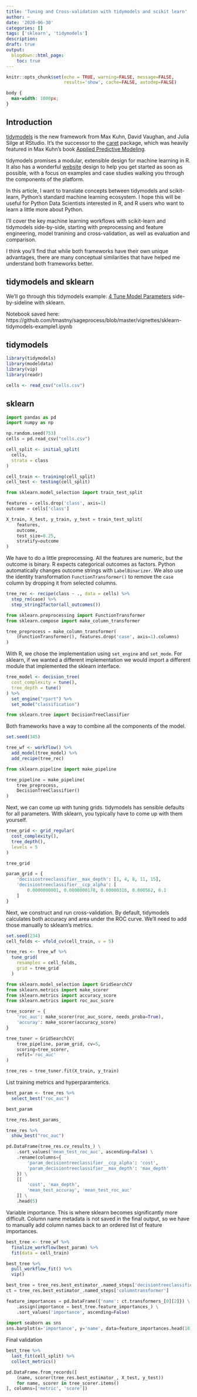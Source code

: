 ```yaml
---
title: 'Tuning and Cross-validation with tidymodels and scikit learn'
author: ~
date: '2020-06-30'
categories: []
tags: ['sklearn', 'tidymodels']
description:
draft: true
output:
  blogdown::html_page:
    toc: true
---
```


```r
knitr::opts_chunk$set(echo = TRUE, warning=FALSE, message=FALSE,
                      results='show', cache=FALSE, autodep=FALSE)
```

```css
body {
  max-width: 1000px;
}
```

## Introduction

[tidymodels](https://www.tidymodels.org/) is the new framework from
Max Kuhn, David Vaughan, and Julia Silge at RStudio. It's the successor to
the [caret](https://topepo.github.io/caret/) package, which was heavily
featured in Max Kuhn's book
[Applied Predictive Modeling](http://appliedpredictivemodeling.com/).

tidymodels promises a modular, extensible design for machine learning in R.
It also has a wonderful [website](https://www.tidymodels.org/) design
to help you get started as soon as possible, with a focus on examples and
case studies walking you through the components of the platform.

In this article, I want to translate concepts between tidymodels and
scikit-learn, Python's standard machine learning ecosystem. I hope this will
be useful for Python Data Scientists interested in R, and R users who want to
learn a little more about Python.

I'll cover the key machine learning workflows with scikit-learn and tidymodels
side-by-side, starting with preprocessing and feature engineering,
model tranining and cross-validation, as well as evaluation and comparison.

I think you'll find that while both frameworks have their own unique advantages,
there are many conceptual similarities that have helped me understand both
frameworks better.


## tidymodels and sklearn

We'll go through this tidymodels example: 
[4 Tune Model Parameters](https://www.tidymodels.org/start/tuning/) 
side-by-sideline with sklearn.

Notebook saved here: https://github.com/tmastny/sageprocess/blob/master/vignettes/sklearn-tidymodels-example1.ipynb

<div class="row">
<div class="col-md-6">## tidymodels
```r
library(tidymodels)
library(modeldata)
library(vip)
library(readr)

cells <- read_csv("cells.csv")
```
</div>
<div class="col-md-6">## sklearn
```python
import pandas as pd
import numpy as np

np.random.seed(753)
cells = pd.read_csv("cells.csv")
```
</div>
</div>

<div class="row">
<div class="col-md-6">
```r
cell_split <- initial_split(
  cells,
  strata = class
)

cell_train <- training(cell_split)
cell_test <- testing(cell_split)
```
</div>
<div class="col-md-6">
```python
from sklearn.model_selection import train_test_split

features = cells.drop('class', axis=1)
outcome = cells['class']

X_train, X_test, y_train, y_test = train_test_split(
    features, 
    outcome, 
    test_size=0.25, 
    stratify=outcome
)
```
</div>
</div>


We have to do a little preprocessing. All the features are numeric,
but the outcome is binary. R expects categorical outcomes as factors. 
Python automatically changes outcome strings with `LabelBinarizer`. 
We also use the identity transformation `FunctionTransformer()` to remove
the `case` column by dropping it from selected columns.

<div class="row">
<div class="col-md-6">
```r
tree_rec <- recipe(class ~ ., data = cells) %>%
  step_rm(case) %>%
  step_string2factor(all_outcomes())
```
</div>
<div class="col-md-6">
```python
from sklearn.preprocessing import FunctionTransformer
from sklearn.compose import make_column_transformer

tree_preprocess = make_column_transformer(
    (FunctionTransformer(), features.drop('case', axis=1).columns)
)
```
</div>
</div>

With R, we chose the implementation using `set_engine` and `set_mode`. 
For sklearn, if we wanted a different implementation we would import
a different module that implemented the sklearn interface. 

<div class="row">
<div class="col-md-6">
```r
tree_model <- decision_tree(
  cost_complexity = tune(),
  tree_depth = tune()
) %>%
  set_engine("rpart") %>%
  set_mode("classification")
```
</div>
<div class="col-md-6">
```python
from sklearn.tree import DecisionTreeClassifier
```
</div>
</div>



Both frameworks have a way to combine all the components of the model. 

<div class="row">
<div class="col-md-6">
```r
set.seed(345)

tree_wf <- workflow() %>%
  add_model(tree_model) %>%
  add_recipe(tree_rec)
```
</div>
<div class="col-md-6">
```python
from sklearn.pipeline import make_pipeline

tree_pipeline = make_pipeline(
    tree_preprocess,
    DecisionTreeClassifier()
)
```
</div>
</div>


Next, we can come up with tuning grids. tidymodels has sensible defaults
for all parameters. With sklearn, you typically have to come up with them 
yourself.

<div class="row">
<div class="col-md-6">
```r
tree_grid <- grid_regular(
  cost_complexity(),
  tree_depth(),
  levels = 5
)

tree_grid
```
</div>
<div class="col-md-6">
```python
param_grid = {
    'decisiontreeclassifier__max_depth': [1, 4, 8, 11, 15],
    'decisiontreeclassifier__ccp_alpha': [
        0.0000000001, 0.0000000178, 0.00000316, 0.000562, 0.1
    ] 
}
```
</div>
</div>

Next, we construct and run cross-validation. By default, tidymodels calculates
both accuracy and area under the ROC curve. We'll need to add those manually
to sklearn's metrics.

<div class="row">
<div class="col-md-6">
```r
set.seed(234)
cell_folds <- vfold_cv(cell_train, v = 5)

tree_res <- tree_wf %>% 
  tune_grid(
    resamples = cell_folds,
    grid = tree_grid
  )
```
</div>
<div class="col-md-6">
```python
from sklearn.model_selection import GridSearchCV
from sklearn.metrics import make_scorer
from sklearn.metrics import accuracy_score
from sklearn.metrics import roc_auc_score

tree_scorer = {
    'roc_auc': make_scorer(roc_auc_score, needs_proba=True),
    'accuray': make_scorer(accuracy_score)
}

tree_tuner = GridSearchCV(
    tree_pipeline, param_grid, cv=5, 
    scoring=tree_scorer,
    refit='roc_auc'
)

tree_res = tree_tuner.fit(X_train, y_train)
```
</div>
</div>


List training metrics and hyperparamterics.

<div class="row">
<div class="col-md-6">
```r
best_param <- tree_res %>%
  select_best("roc_auc")

best_param
```
</div>
<div class="col-md-6">
```python
tree_res.best_params_
```
</div>
</div>

<div class="row">
<div class="col-md-6">
```r
tree_res %>%
  show_best("roc_auc")
```
</div>
<div class="col-md-6">
```python
pd.DataFrame(tree_res.cv_results_) \
    .sort_values('mean_test_roc_auc', ascending=False) \
    .rename(columns={
        'param_decisiontreeclassifier__ccp_alpha': 'cost',
        'param_decisiontreeclassifier__max_depth': 'max_depth'
    }) \
    [[
        'cost', 'max_depth',
        'mean_test_accuray', 'mean_test_roc_auc'
    ]] \
    .head(5)
```
</div>
</div>


Variable importance. This is where sklearn becomes significantly more difficult.
Column name metadata is not saved in the final output, so we have to
manually add column names back to an ordered list of feature importances.

<div class="row">
<div class="col-md-6">
```r
best_tree <- tree_wf %>%
  finalize_workflow(best_param) %>%
  fit(data = cell_train)

best_tree %>%
  pull_workflow_fit() %>%
  vip()
```

</div>
<div class="col-md-6">
```python
best_tree = tree_res.best_estimator_.named_steps['decisiontreeclassifier']
ct = tree_res.best_estimator_.named_steps['columntransformer']

feature_importances = pd.DataFrame({'name': ct.transformers_[0][2]}) \
    .assign(importance = best_tree.feature_importances_) \
    .sort_values('importance', ascending=False)
    
import seaborn as sns
sns.barplot(x='importance', y='name', data=feature_importances.head(10))
```
</div>
</div>


Final validation

<div class="row">
<div class="col-md-6">
```r
best_tree %>%
  last_fit(cell_split) %>%
  collect_metrics()
```

</div>
<div class="col-md-6">
```python
pd.DataFrame.from_records([
    (name, scorer(tree_res.best_estimator_, X_test, y_test)) 
    for name, scorer in tree_scorer.items()
], columns=['metric', 'score'])
```
</div>
</div>
